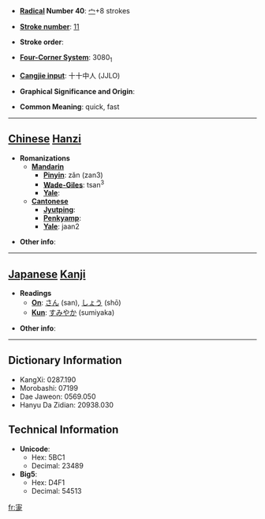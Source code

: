 * '''[[Wiktionary:Chinese radical index| Radical]] Number 40''': [[Wiktionary:Chinese radical index 宀|宀]]+8 strokes

* '''[[Wiktionary:Chinese total strokes index|Stroke number]]''': [[Wiktionary:Chinese total strokes index 11|11]]

* '''Stroke order''': 

* '''[[Wiktionary:Chinese four corner index|Four-Corner System]]''': 3080<sub>1</sub>

* '''[[Wiktionary:Chinese Cangjie index|Cangjie input]]''': 十十中人 (JJLO)

* '''Graphical Significance and Origin''': 

* '''Common Meaning''': quick, fast

----

== [[Chinese]] [[Hanzi]] ==

* '''Romanizations'''
** '''[[Mandarin]]'''
*** '''[[Pinyin]]''': zǎn (zan3)
*** '''[[Wade-Giles]]''': tsan<sup>3</sup>
*** '''[[Yale]]''': 
** '''[[Cantonese]]'''
*** '''[[Jyutping]]''':
*** '''[[Penkyamp]]''': 
*** '''[[Yale]]''': jaan2

* '''Other info''': 

----

== [[Japanese]] [[Kanji]] ==

* '''Readings'''
** '''[[On]]''': [[さん]] (san), [[しょう]] (shō)
** '''[[Kun]]''': [[すみやか]] (sumiyaka)

* '''Other info''':  

----

== Dictionary Information ==

* KangXi: 0287.190
* Morobashi: 07199
* Dae Jaweon: 0569.050
* Hanyu Da Zidian: 20938.030

== Technical Information ==

* '''Unicode''':
** Hex: 5BC1
** Decimal: 23489
* '''Big5''':
** Hex: D4F1
** Decimal: 54513

[[fr:寁]]